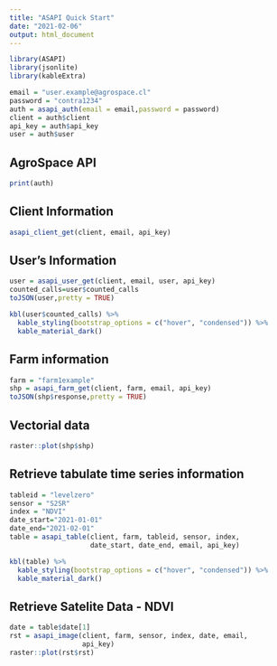 ```yaml
---
title: "ASAPI Quick Start"
date: "2021-02-06"
output: html_document
---
```


```r
library(ASAPI)
library(jsonlite)
library(kableExtra)

email = "user.example@agrospace.cl"
password = "contra1234"
auth = asapi_auth(email = email,password = password)
client = auth$client
api_key = auth$api_key
user = auth$user

```

## AgroSpace API

```r
print(auth)
```

## Client Information

```r
asapi_client_get(client, email, api_key)

```

## User's Information

```r
user = asapi_user_get(client, email, user, api_key)
counted_calls=user$counted_calls
toJSON(user,pretty = TRUE)

kbl(user$counted_calls) %>%
  kable_styling(bootstrap_options = c("hover", "condensed")) %>% 
  kable_material_dark()

```


## Farm information
```r
farm = "farm1example"
shp = asapi_farm_get(client, farm, email, api_key)
toJSON(shp$response,pretty = TRUE)
```
## Vectorial data
```r
raster::plot(shp$shp)
```


## Retrieve tabulate time series information

```r
tableid = "levelzero"
sensor = "S2SR"
index = "NDVI"
date_start="2021-01-01"
date_end="2021-02-01"
table = asapi_table(client, farm, tableid, sensor, index,
                    date_start, date_end, email, api_key)

```
```r
kbl(table) %>%
  kable_styling(bootstrap_options = c("hover", "condensed")) %>% 
  kable_material_dark()

```

## Retrieve Satelite Data - NDVI
```r
date = table$date[1]
rst = asapi_image(client, farm, sensor, index, date, email,
                  api_key)
raster::plot(rst$rst)
```


<!-- ## Retrieve Satelite Data - RGB -->
<!-- ```{r} -->
<!-- index = "RGB" -->
<!-- table = asapi_table(client, farm, tableid, sensor, index, -->
<!--                     date_start, date_end, email, api_key) -->
<!-- date = table$date[1] -->
<!-- rst = asapi_image(client, farm, sensor, index, date, email, -->
<!--                   api_key) -->
<!-- raster::plotRGB(rst) -->
<!-- ``` -->
